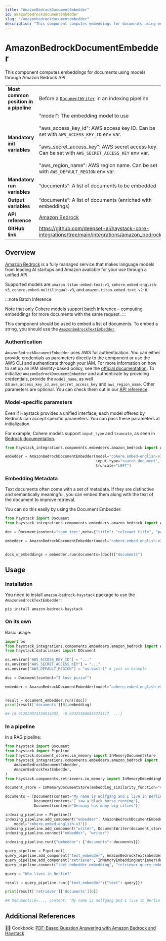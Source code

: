 ```yaml
---
title: "AmazonBedrockDocumentEmbedder"
id: amazonbedrockdocumentembedder
slug: "/amazonbedrockdocumentembedder"
description: "This component computes embeddings for documents using models through Amazon Bedrock API."
---
```


# AmazonBedrockDocumentEmbedder

This component computes embeddings for documents using models through Amazon Bedrock API.

|  |  |
| --- | --- |
| **Most common position in a pipeline** | Before a [`DocumentWriter`](../writers/documentwriter.mdx)  in an indexing pipeline |
| **Mandatory init variables** | "model": The embedding model to use  <br /> <br />"aws_access_key_id": AWS access key ID. Can be set with `AWS_ACCESS_KEY_ID` env var.  <br /> <br />"aws_secret_access_key": AWS secret access key. Can be set with `AWS_SECRET_ACCESS_KEY` env var.  <br /> <br />"aws_region_name": AWS region name. Can be set with `AWS_DEFAULT_REGION` env var. |
| **Mandatory run variables** | “documents”: A list of documents to be embedded |
| **Output variables** | “documents”: A list of documents (enriched with embeddings) |
| **API reference** | [Amazon Bedrock](/reference/integrations-amazon-bedrock) |
| **GitHub link** | https://github.com/deepset-ai/haystack-core-integrations/tree/main/integrations/amazon_bedrock |

## Overview

[Amazon Bedrock](https://docs.aws.amazon.com/bedrock/latest/userguide/what-is-bedrock.html) is a fully managed service that makes language models from leading AI startups and Amazon available for your use through a unified API.

Supported models are `amazon.titan-embed-text-v1`, `cohere.embed-english-v3`,  `cohere.embed-multilingual-v3`, and `amazon.titan-embed-text-v2:0`.

:::note
Batch Inference

Note that only Cohere models support batch inference – computing embeddings for more documents with the same request.
:::

This component should be used to embed a list of documents. To embed a string, you should use the [`AmazonBedrockTextEmbedder`](amazonbedrocktextembedder.mdx).

### Authentication

`AmazonBedrockDocumentEmbedder` uses AWS for authentication. You can either provide credentials as parameters directly to the component or use the AWS CLI and authenticate through your IAM. For more information on how to set up an IAM identity-based policy, see the [official documentation](https://docs.aws.amazon.com/bedrock/latest/userguide/security_iam_id-based-policy-examples.html).
To initialize `AmazonBedrockDocumentEmbedder` and authenticate by providing credentials, provide the `model_name`, as well as `aws_access_key_id`, `aws_secret_access_key` and `aws_region_name`. Other parameters are optional. You can check them out in our [API reference](/reference/integrations-amazon-bedrock#amazonbedrockdocumentembedder).

### Model-specific parameters

Even if Haystack provides a unified interface, each model offered by Bedrock can accept specific parameters. You can pass these parameters at initialization.

For example, Cohere models support `input_type` and `truncate`, as seen in [Bedrock documentation](https://docs.aws.amazon.com/bedrock/latest/userguide/model-parameters.html).

```python
from haystack_integrations.components.embedders.amazon_bedrock import AmazonBedrockDocumentEmbedder

embedder = AmazonBedrockDocumentEmbedder(model="cohere.embed-english-v3",
                                         input_type="search_document",
                                         truncate="LEFT")
```

### Embedding Metadata

Text documents often come with a set of metadata. If they are distinctive and semantically meaningful, you can embed them along with the text of the document to improve retrieval.

You can do this easily by using the Document Embedder:

```python
from haystack import Document
from haystack_integrations.components.embedders.amazon_bedrock import AmazonBedrockDocumentEmbedder

doc = Document(content="some text",meta={"title": "relevant title", "page number": 18})

embedder = AmazonBedrockDocumentEmbedder(model="cohere.embed-english-v3",
																					meta_fields_to_embed=["title"])

docs_w_embeddings = embedder.run(documents=[doc])["documents"]
```

## Usage

### Installation

You need to install `amazon-bedrock-haystack` package to use the  `AmazonBedrockTextEmbedder`:

```shell
pip install amazon-bedrock-haystack
```

### On its own

Basic usage:

```python
import os
from haystack_integrations.components.embedders.amazon_bedrock import AmazonBedrockDocumentEmbedder
from haystack.dataclasses import DOcument

os.environ["AWS_ACCESS_KEY_ID"] = "..."
os.environ["AWS_SECRET_ACCESS_KEY"] = "..."
os.environ["AWS_DEFAULT_REGION"] = "us-east-1" # just an example

doc = Document(content="I love pizza!")

embedder = AmazonBedrockDocumentEmbedder(model="cohere.embed-english-v3",
																					input_type="search_document"

result = document_embedder.run([doc])
print(result['documents'][0].embedding)

## [0.017020374536514282, -0.023255806416273117, ...]
```

### In a pipeline

In a RAG pipeline:

```python
from haystack import Document
from haystack import Pipeline
from haystack.document_stores.in_memory import InMemoryDocumentStore
from haystack_integrations.components.embedders.amazon_bedrock import (
    AmazonBedrockDocumentEmbedder,
    AmazonBedrockTextEmbedder,
)
from haystack.components.retrievers.in_memory import InMemoryEmbeddingRetriever

document_store = InMemoryDocumentStore(embedding_similarity_function="cosine")

documents = [Document(content="My name is Wolfgang and I live in Berlin"),
             Document(content="I saw a black horse running"),
             Document(content="Germany has many big cities")]

indexing_pipeline = Pipeline()
indexing_pipeline.add_component("embedder", AmazonBedrockDocumentEmbedder(
	model="cohere.embed-english-v3"))
indexing_pipeline.add_component("writer", DocumentWriter(document_store=document_store))
indexing_pipeline.connect("embedder", "writer")

indexing_pipeline.run({"embedder": {"documents": documents}})

query_pipeline = Pipeline()
query_pipeline.add_component("text_embedder", AmazonBedrockTextEmbedder(model="cohere.embed-english-v3"))
query_pipeline.add_component("retriever", InMemoryEmbeddingRetriever(document_store=document_store))
query_pipeline.connect("text_embedder.embedding", "retriever.query_embedding")

query = "Who lives in Berlin?"

result = query_pipeline.run({"text_embedder":{"text": query}})

print(result['retriever']['documents'][0])

## Document(id=..., content: 'My name is Wolfgang and I live in Berlin')
```

## Additional References

:cook: Cookbook: [PDF-Based Question Answering with Amazon Bedrock and Haystack](https://haystack.deepset.ai/cookbook/amazon_bedrock_for_documentation_qa)
